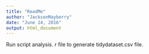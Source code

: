 ```yaml
---
title: "ReadMe"
author: "JacksonMayberry"
date: "June 14, 2016"
output: html_document
---
```


Run script analysis. r file to generate tidydataset.csv file. 